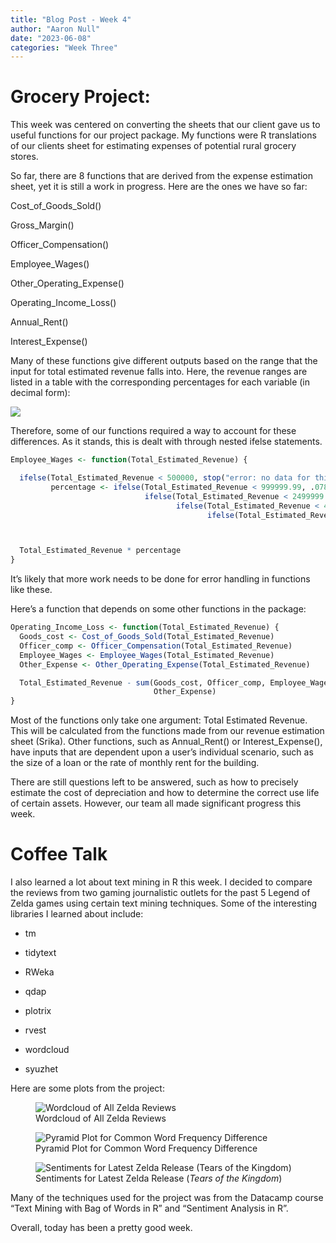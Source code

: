 ```yaml
---
title: "Blog Post - Week 4"
author: "Aaron Null"
date: "2023-06-08"
categories: "Week Three"
---
```


# Grocery Project:

This week was centered on converting the sheets that our client gave us to useful functions for our project package. My functions were R translations of our clients sheet for estimating expenses of potential rural grocery stores.

So far, there are 8 functions that are derived from the expense estimation sheet, yet it is still a work in progress. Here are the ones we have so far:

Cost_of_Goods_Sold()

Gross_Margin()

Officer_Compensation()

Employee_Wages()

Other_Operating_Expense()

Operating_Income_Loss()

Annual_Rent()

Interest_Expense()

Many of these functions give different outputs based on the range that the input for total estimated revenue falls into. Here, the revenue ranges are listed in a table with the corresponding percentages for each variable (in decimal form):

![](images/revenue_range_table.png)

Therefore, some of our functions required a way to account for these differences. As it stands, this is dealt with through nested ifelse statements.

```r

Employee_Wages <- function(Total_Estimated_Revenue) {

  ifelse(Total_Estimated_Revenue < 500000, stop("error: no data for this revenue range"),
         percentage <- ifelse(Total_Estimated_Revenue < 999999.99, .0789,
                              ifelse(Total_Estimated_Revenue < 2499999.99, .0934,
                                     ifelse(Total_Estimated_Revenue < 4999999.99, .0751,
                                            ifelse(Total_Estimated_Revenue < 24999999.99, .0975, .1083)))))



  Total_Estimated_Revenue * percentage
}
```

It's likely that more work needs to be done for error handling in functions like these.

Here's a function that depends on some other functions in the package:

```r
Operating_Income_Loss <- function(Total_Estimated_Revenue) {
  Goods_cost <- Cost_of_Goods_Sold(Total_Estimated_Revenue)
  Officer_comp <- Officer_Compensation(Total_Estimated_Revenue)
  Employee_Wages <- Employee_Wages(Total_Estimated_Revenue)
  Other_Expense <- Other_Operating_Expense(Total_Estimated_Revenue)

  Total_Estimated_Revenue - sum(Goods_cost, Officer_comp, Employee_Wages,
                                Other_Expense)
}
```

Most of the functions only take one argument: Total Estimated Revenue. This will be calculated from the functions made from our revenue estimation sheet (Srika). Other functions, such as Annual_Rent() or Interest_Expense(), have inputs that are dependent upon a user's individual scenario, such as the size of a loan or the rate of monthly rent for the building.

There are still questions left to be answered, such as how to precisely estimate the cost of depreciation and how to determine the correct use life of certain assets. However, our team all made significant progress this week.

# Coffee Talk

I also learned a lot about text mining in R this week. I decided to compare the reviews from two gaming journalistic outlets for the past 5 Legend of Zelda games using certain text mining techniques. Some of the interesting libraries I learned about include:

-   tm

-   tidytext

-   RWeka

-   qdap

-   plotrix

-   rvest

-   wordcloud

-   syuzhet

Here are some plots from the project:

![Wordcloud of All Zelda Reviews](/images/zelda_bigram_better.png)

![Pyramid Plot for Common Word Frequency Difference](/images/IGN_Gamespot_pyramid.png)

![Sentiments for Latest Zelda Release (*Tears of the Kingdom*)](/images/totk_sentiments.png)

Many of the techniques used for the project was from the Datacamp course "Text Mining with Bag of Words in R" and "Sentiment Analysis in R".

Overall, today has been a pretty good week.
